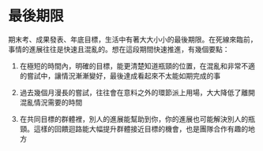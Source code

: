 # 最後期限

期末考、成果發表、年底目標，生活中有著大大小小的最後期限。在死線來臨前，事情的進展往往是快速且混亂的。想在這段期間快速推進，有幾個要點：

1. 在極短的時間內，明確的目標，能更清楚知道瓶頸的位置，在混亂和非常不適的嘗試中，讓情況漸漸變好，最後達成看起來不太能如期完成的事

2. 過去幾個月漫長的嘗試，往往會在意料之外的環節派上用場，大大降低了離開混亂情況需要的時間

3. 在共同目標的群體裡，別人的進展能幫助到你，你的進展也可能解決別人的瓶頸。這樣的回饋迴路能大幅提升群體接近目標的機會，也是團隊合作有趣的地方
